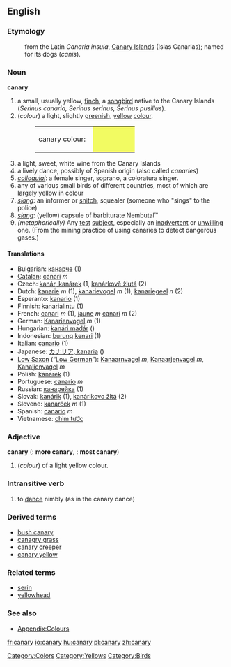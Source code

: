 {{wikipedia}}
==English==

===Etymology===
:from the Latin ''Canaria insula'', [[Canary Islands]] (Islas Canarias); named for its dogs (''canis'').

===Noun===
'''canary''' 
#a small, usually yellow, [[finch]], a [[songbird]] native to the Canary Islands (''Serinus canaria, Serinus serinus, Serinus pusillus''). 
#(''colour'') a light, slightly [[green]]ish, [[yellow]] [[colour]].
#:<table><tr><td>canary colour: &nbsp;</td><td bgcolor="#F2FB62" width="80">&nbsp; </td></tr></table>
#a light, sweet, white wine from the Canary Islands
#a lively dance, possibly of Spanish origin (also called ''canaries'')
#''[[colloquial]]'': a female singer, soprano, a coloratura singer.
#any of various small birds of different countries, most of which are largely yellow in colour
#''[[slang]]'': an informer or [[snitch]], squealer (someone who "sings" to the police)
#''[[slang]]'': (yellow) capsule of barbiturate Nembutal™
#''(metaphorically)'' Any [[test]] [[subject]], especially an [[inadvertent]] or [[unwilling]] one.  (From the mining practice of using canaries to detect dangerous gases.)

====Translations====
*Bulgarian: [[кaнaрчe]] (1)
*[[Catalan]]: [[canari]] ''m''
*Czech: [[kanár, kanárek]] (1, [[kanárkově žlutá]] (2)
*Dutch: [[kanarie]] ''m'' (1), [[kanarievogel]] ''m'' (1), [[kanariegeel]] ''n'' (2)
*Esperanto: [[kanario]] (1)
*Finnish: [[kanarialintu]] (1)
*French: [[canari]] ''m'' (1), [[jaune]] ''m'' [[canari]] ''m'' (2)
*German: [[Kanarienvogel]] ''m'' (1)
*Hungarian: [[kanári madár]] ()
*Indonesian: [[burung]] [[kenari]] (1)
*Italian: [[canario]] (1)
*Japanese: [[カナリア, kanaria]] ()
*[[Low Saxon]] (“[[Low German]]”): [[Kanaarnvagel]] ''m'', [[Kanaarjenvagel]] ''m'', [[Kanaljenvagel]] ''m''
*Polish: [[kanarek]] (1)
*Portuguese: [[canario]] ''m''
*Russian: [[кaнaрeйкa]] (1)
*Slovak: [[kanárik]] (1), [[kanárikovo žltá]] (2)
*Slovene: [[kanarček]] ''m'' (1)
*Spanish: [[canario]] ''m''
*Vietnamese: [[chim tước]]

===Adjective===
'''canary'''  ({{compar}}: '''more canary''', {{superl}}: '''most canary''')

#(''colour'') of a light yellow colour.

===Intransitive verb===
{{en-infl-reg-consonant-y|canar|y|}}

#to [[dance]] nimbly (as in the canary dance)

===Derived terms===
*[[bush canary]]
*[[canagry grass]]
*[[canary creeper]]
*[[canary yellow]]

===Related terms===
*[[serin]]
*[[yellowhead]]

===See also===
*[[Wiktionary_Appendix:Colours|Appendix:Colours]]

[[Category:Colors]]
[[Category:Yellows]]
[[Category:Birds]]

[[fr:canary]]
[[io:canary]]
[[hu:canary]]
[[pl:canary]]
[[zh:canary]]